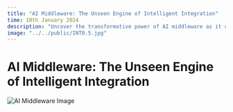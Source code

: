 ```yaml
---
title: "AI Middleware: The Unseen Engine of Intelligent Integration"
time: 10th January 2024
description: "Uncover the transformative power of AI middleware as it catalyzes collaboration, propels innovation, and propels industries into the future of intelligent automation."
image: "../../public/INT0.5.jpg"
---
```


# AI Middleware: The Unseen Engine of Intelligent Integration

![AI Middleware Image](/portfolio/public/INT00.jpg)

